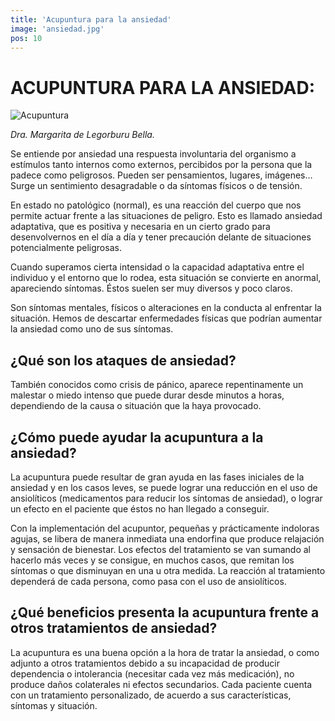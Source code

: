 ```yaml
---
title: 'Acupuntura para la ansiedad'
image: 'ansiedad.jpg'
pos: 10
---
```


# ACUPUNTURA PARA LA ANSIEDAD:

<Image
  src='/blogs/acupuntura/ansiedad.jpg'
  alt='Acupuntura'
  width={400}
  height={200}
/>

_Dra. Margarita de Legorburu Bella._

Se entiende por ansiedad una respuesta involuntaria del organismo a estímulos tanto internos como externos, percibidos por la persona que la padece como peligrosos. Pueden ser pensamientos, lugares, imágenes… Surge un sentimiento desagradable o da síntomas físicos o de tensión.

En estado no patológico (normal), es una reacción del cuerpo que nos permite actuar frente a las situaciones de peligro. Esto es llamado ansiedad adaptativa, que es positiva y necesaria en un cierto grado para desenvolvernos en el día a día y tener precaución delante de situaciones potencialmente peligrosas.

Cuando superamos cierta intensidad o la capacidad adaptativa entre el individuo y el entorno que lo rodea, esta situación se convierte en anormal, apareciendo síntomas. Éstos suelen ser muy diversos y poco claros.

Son síntomas mentales, físicos o alteraciones en la conducta al enfrentar la situación. Hemos de descartar enfermedades físicas que podrían aumentar la ansiedad como uno de sus síntomas.

## ¿Qué son los ataques de ansiedad?

También conocidos como crisis de pánico, aparece repentinamente un malestar o miedo intenso que puede durar desde minutos a horas, dependiendo de la causa o situación que la haya provocado.

## ¿Cómo puede ayudar la acupuntura a la ansiedad?

La acupuntura puede resultar de gran ayuda en las fases iniciales de la ansiedad y en los casos leves, se puede lograr una reducción en el uso de ansiolíticos (medicamentos para reducir los síntomas de ansiedad), o lograr un efecto en el paciente que éstos no han llegado a conseguir.

Con la implementación del acupuntor, pequeñas y prácticamente indoloras agujas, se libera de manera inmediata una endorfina que produce relajación y sensación de bienestar. Los efectos del tratamiento se van sumando al hacerlo más veces y se consigue, en muchos casos, que remitan los síntomas o que disminuyan en una u otra medida. La reacción al tratamiento dependerá de cada persona, como pasa con el uso de ansiolíticos.

## ¿Qué beneficios presenta la acupuntura frente a otros tratamientos de ansiedad?

La acupuntura es una buena opción a la hora de tratar la ansiedad, o como adjunto a otros tratamientos debido a su incapacidad de producir dependencia o intolerancia (necesitar cada vez más medicación), no produce daños colaterales ni efectos secundarios. Cada paciente cuenta con un tratamiento personalizado, de acuerdo a sus características, síntomas y situación.
